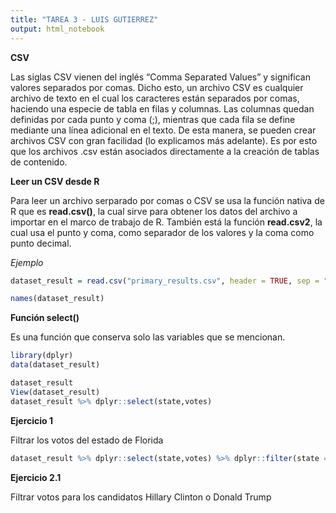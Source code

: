 ```yaml
---
title: "TAREA 3 - LUIS GUTIERREZ"
output: html_notebook
---
```


**CSV**

Las siglas CSV vienen del inglés "Comma Separated Values" y significan valores separados por comas. Dicho esto, un archivo CSV es cualquier archivo de texto en el cual los caracteres están separados por comas, haciendo una especie de tabla en filas y columnas. Las columnas quedan definidas por cada punto y coma (;), mientras que cada fila se define mediante una línea adicional en el texto. De esta manera, se pueden crear archivos CSV con gran facilidad (lo explicamos más adelante). Es por esto que los archivos .csv están asociados directamente a la creación de tablas de contenido.

**Leer un CSV desde R**

Para leer un archivo serparado por comas o CSV se usa la función nativa de R que es **read.csv()**, la cual sirve para obtener los datos del archivo a importar en el marco de trabajo de R. También está la función **read.csv2**, la cual usa el punto y coma, como separador de los valores y la coma como punto decimal. 

*Ejemplo*

```r
dataset_result = read.csv("primary_results.csv", header = TRUE, sep = ",")

names(dataset_result)
```

**Función select()**

Es una función que conserva solo las variables que se mencionan. 

```r
library(dplyr) 
data(dataset_result)

dataset_result
View(dataset_result)
dataset_result %>% dplyr::select(state,votes)


```

**Ejercicio 1**

Filtrar los votos del estado de Florida


```r
dataset_result %>% dplyr::select(state,votes) %>% dplyr::filter(state == "Florida")
```
**Ejercicio 2.1**

Filtrar votos para los candidatos Hillary Clinton o Donald Trump

```r

```


